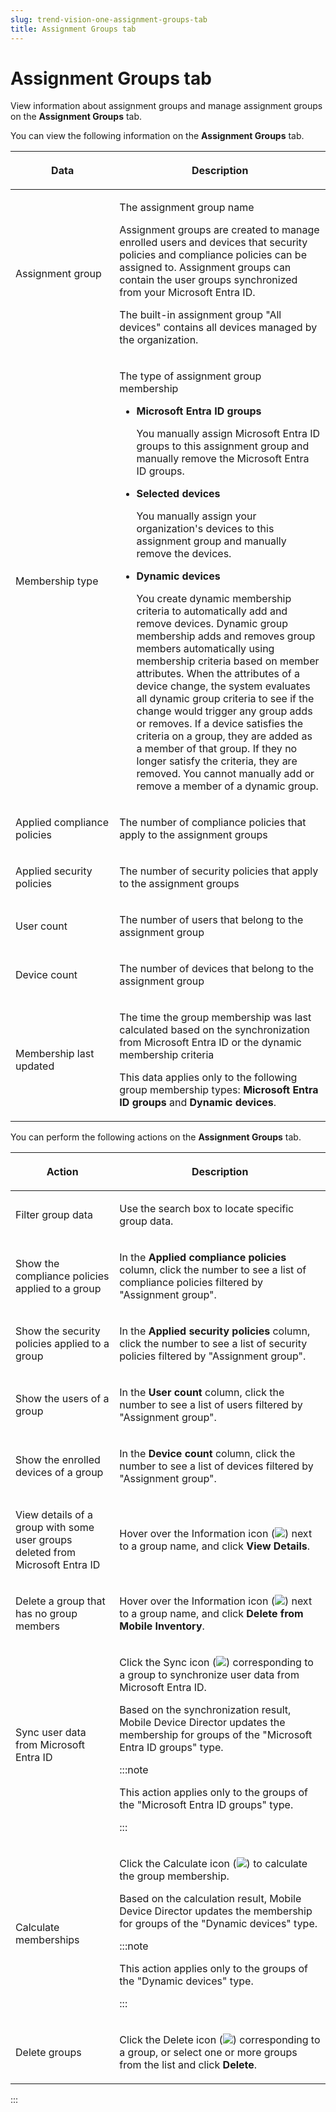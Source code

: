 ```yaml
---
slug: trend-vision-one-assignment-groups-tab
title: Assignment Groups tab
---
```

# Assignment Groups tab

View information about assignment groups and manage assignment groups on the **Assignment Groups** tab.

You can view the following information on the **Assignment Groups** tab.

<table>
<colgroup>
<col style="width: 33%" />
<col style="width: 67%" />
</colgroup>
<thead>
<tr>
<th><p>Data</p></th>
<th><p>Description</p></th>
</tr>
</thead>
<tbody>
<tr>
<td><p>Assignment group</p></td>
<td><p>The assignment group name</p>
<p>Assignment groups are created to manage enrolled users and devices that security policies and compliance policies can be assigned to. Assignment groups can contain the user groups synchronized from your Microsoft Entra ID.</p>
<p>The built-in assignment group "All devices" contains all devices managed by the organization.</p></td>
</tr>
<tr>
<td><p>Membership type</p></td>
<td><p>The type of assignment group membership</p>
<ul>
<li><p><strong>Microsoft Entra ID groups</strong></p>
<p>You manually assign Microsoft Entra ID groups to this assignment group and manually remove the Microsoft Entra ID groups.</p></li>
<li><p><strong>Selected devices</strong></p>
<p>You manually assign your organization's devices to this assignment group and manually remove the devices.</p></li>
<li><p><strong>Dynamic devices</strong></p>
<p>You create dynamic membership criteria to automatically add and remove devices. Dynamic group membership adds and removes group members automatically using membership criteria based on member attributes. When the attributes of a device change, the system evaluates all dynamic group criteria to see if the change would trigger any group adds or removes. If a device satisfies the criteria on a group, they are added as a member of that group. If they no longer satisfy the criteria, they are removed. You cannot manually add or remove a member of a dynamic group.</p></li>
</ul></td>
</tr>
<tr>
<td><p>Applied compliance policies</p></td>
<td><p>The number of compliance policies that apply to the assignment groups</p></td>
</tr>
<tr>
<td><p>Applied security policies</p></td>
<td><p>The number of security policies that apply to the assignment groups</p></td>
</tr>
<tr>
<td><p>User count</p></td>
<td><p>The number of users that belong to the assignment group</p></td>
</tr>
<tr>
<td><p>Device count</p></td>
<td><p>The number of devices that belong to the assignment group</p></td>
</tr>
<tr>
<td><p>Membership last updated</p></td>
<td><p>The time the group membership was last calculated based on the synchronization from Microsoft Entra ID or the dynamic membership criteria</p>
<p>This data applies only to the following group membership types: <strong>Microsoft Entra ID groups</strong> and <strong>Dynamic devices</strong>.</p></td>
</tr>
</tbody>
</table>

You can perform the following actions on the **Assignment Groups** tab.

<table>
<colgroup>
<col style="width: 33%" />
<col style="width: 67%" />
</colgroup>
<thead>
<tr>
<th><p>Action</p></th>
<th><p>Description</p></th>
</tr>
</thead>
<tbody>
<tr>
<td><p>Filter group data</p></td>
<td><p>Use the search box to locate specific group data.</p></td>
</tr>
<tr>
<td><p>Show the compliance policies applied to a group</p></td>
<td><p>In the <strong>Applied compliance policies</strong> column, click the number to see a list of compliance policies filtered by "Assignment group".</p></td>
</tr>
<tr>
<td><p>Show the security policies applied to a group</p></td>
<td><p>In the <strong>Applied security policies</strong> column, click the number to see a list of security policies filtered by "Assignment group".</p></td>
</tr>
<tr>
<td><p>Show the users of a group</p></td>
<td><p>In the <strong>User count</strong> column, click the number to see a list of users filtered by "Assignment group".</p></td>
</tr>
<tr>
<td><p>Show the enrolled devices of a group</p></td>
<td><p>In the <strong>Device count</strong> column, click the number to see a list of devices filtered by "Assignment group".</p></td>
</tr>
<tr>
<td><p>View details of a group with some user groups deleted from Microsoft Entra ID</p></td>
<td><p>Hover over the Information icon (<img src="./images/information_icon=f933cb98-a237-4e4b-844e-cfad9894d2a7.webp" />) next to a group name, and click <strong>View Details</strong>.</p></td>
</tr>
<tr>
<td><p>Delete a group that has no group members</p></td>
<td><p>Hover over the Information icon (<img src="./images/information_icon=f933cb98-a237-4e4b-844e-cfad9894d2a7.webp" />) next to a group name, and click <strong>Delete from Mobile Inventory</strong>.</p></td>
</tr>
<tr>
<td><p>Sync user data from Microsoft Entra ID</p></td>
<td><p>Click the Sync icon (<img src="./images/calculate_icon=a2e509e3-0e6c-45a4-806a-4376e81e9147.webp" />) corresponding to a group to synchronize user data from Microsoft Entra ID.</p>
<p>Based on the synchronization result, Mobile Device Director updates the membership for groups of the "Microsoft Entra ID groups" type.</p>


:::note

<p>This action applies only to the groups of the "Microsoft Entra ID groups" type.</p>


:::

</td>
</tr>
<tr>
<td><p>Calculate memberships</p></td>
<td><p>Click the Calculate icon (<img src="./images/Sync_icon=bc994a2c-3a6c-419b-a584-a12efb14eacc.webp" />) to calculate the group membership.</p>
<p>Based on the calculation result, Mobile Device Director updates the membership for groups of the "Dynamic devices" type.</p>


:::note

<p>This action applies only to the groups of the "Dynamic devices" type.</p>


:::

</td>
</tr>
<tr>
<td><p>Delete groups</p></td>
<td><p>Click the Delete icon (<img src="./images/delete_policy=cce60f96-0e5c-4565-895f-d648c42e8495.webp" />) corresponding to a group, or select one or more groups from the list and click <strong>Delete</strong>.</p></td>
</tr>
</tbody>
</table>
:::
